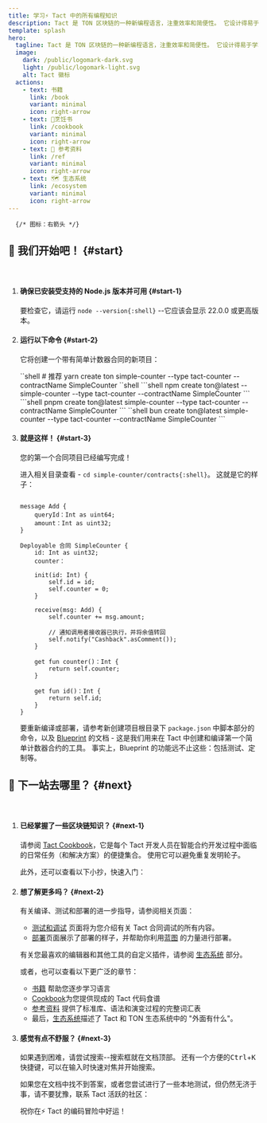 ```yaml
---
title: 学习⚡ Tact 中的所有编程知识
description: Tact 是 TON 区块链的一种新编程语言，注重效率和简便性。 它设计得易于学习和使用，并且非常适合智能合约。
template: splash
hero:
  tagline: Tact 是 TON 区块链的一种新编程语言，注重效率和简便性。 它设计得易于学习和使用，并且非常适合智能合约。 Tact 是一种静态类型语言，具有简单的语法和强大的类型系统。
  image:
    dark: /public/logomark-dark.svg
    light: /public/logomark-light.svg
    alt: Tact 徽标
  actions:
    - text: 书籍
      link: /book
      variant: minimal
      icon: right-arrow
    - text: 🍲烹饪书
      link: /cookbook
      variant: minimal
      icon: right-arrow
    - text: 🔬 参考资料
      link: /ref
      variant: minimal
      icon: right-arrow
    - text: 🗺️ 生态系统
      link: /ecosystem
      variant: minimal
      icon: right-arrow
---
```



```
  {/* 图标：右箭头 */}
```

## 🚀 我们开始吧！ {#start}

<p>ㅤ</p>

<Steps>

1. #### 确保已安装受支持的 Node.js 版本并可用 {#start-1}

    要检查它，请运行 `node --version{:shell}` --它应该会显示 22.0.0 或更高版本。

2. #### 运行以下命令 {#start-2}

   它将创建一个带有简单计数器合同的新项目：

   <Tabs>
     <TabItem label="yarn" icon="seti:yarn">
       ``shell
       # 推荐
       yarn create ton simple-counter --type tact-counter --contractName SimpleCounter
       ``shell
     </TabItem>
     <TabItem label="npm" icon="seti:npm">
       ```shell
       npm create ton@latest -- simple-counter --type tact-counter --contractName SimpleCounter
       ```
     </TabItem>
     <TabItem label="pnpm" icon="pnpm">
       ```shell
       pnpm create ton@latest simple-counter --type tact-counter --contractName SimpleCounter
       ```
     </TabItem>
     <TabItem label="bun" icon="bun">
       ``shell
       bun create ton@latest simple-counter --type tact-counter --contractName SimpleCounter
       ```
     </TabItem>
   </Tabs>

3. #### 就是这样！ {#start-3}

   您的第一个合同项目已经编写完成！

   进入相关目录查看 - `cd simple-counter/contracts{:shell}`。 这就是它的样子：

   ```tact

   message Add {
       queryId：Int as uint64;
       amount：Int as uint32;
   }

   Deployable 合同 SimpleCounter {
       id: Int as uint32;
       counter：

       init(id: Int) {
           self.id = id;
           self.counter = 0;
       }

       receive(msg: Add) {
           self.counter += msg.amount;

           // 通知调用者接收器已执行，并将余值转回
           self.notify("Cashback".asComment());
       }

       get fun counter()：Int {
           return self.counter;
       }

       get fun id()：Int {
           return self.id;
       }
   }
   ```

   要重新编译或部署，请参考新创建项目根目录下 `package.json` 中脚本部分的命令，以及 [Blueprint](https://github.com/ton-org/blueprint) 的文档 - 这是我们用来在 Tact 中创建和编译第一个简单计数器合约的工具。 事实上，Blueprint 的功能远不止这些：包括测试、定制等。

</Steps>

## 🤔 下一站去哪里？ {#next}

<p>ㅤ</p>

<Steps>

1. #### 已经掌握了一些区块链知识？ {#next-1}

   请参阅 [Tact Cookbook](/cookbook)，它是每个 Tact 开发人员在智能合约开发过程中面临的日常任务（和解决方案）的便捷集合。 使用它可以避免重复发明轮子。

   此外，还可以查看以下小抄，快速入门：

   <CardGrid>
     <LinkCard
       title="💎 来自 FunC (TON)"
       href="/book/cs/from-func"
     />
     <LinkCard
       title="🔷 来自 Solidity (Ethereum)"
       href="/book/cs/from-solidity"
     />
   </CardGrid>

2. #### 想了解更多吗？ {#next-2}

   有关编译、测试和部署的进一步指导，请参阅相关页面：

   - [测试和调试](/book/debug) 页面将为您介绍有关 Tact 合同调试的所有内容。
   - [部署](/book/deploy)页面展示了部署的样子，并帮助你利用[蓝图](https://github.com/ton-org/blueprint) 的力量进行部署。

   有关您最喜欢的编辑器和其他工具的自定义插件，请参阅 [生态系统](/ecosystem) 部分。

   或者，也可以查看以下更广泛的章节：

   - [书籍](/书籍) 帮助您逐步学习语言
   - [Cookbook](/cookbook)为您提供现成的 Tact 代码食谱
   - [参考资料](/ref) 提供了标准库、语法和演变过程的完整词汇表
   - 最后，[生态系统](/ecosystem)描述了 Tact 和 TON 生态系统中的 "外面有什么"。

   <CardGrid>
     <LinkCard
       title="📚阅读《战术书》"
       href="/book"
     />
     <LinkCard
       title="🍲研磨烹饪书"
       href="/cookbook"
     />
     <LinkCard
       title="🔬 Skim the Reference"
       href="/ref"
     />
     <LinkCard
       title="🗺️ Embrace the Ecosystem"
       href="/ecosystem"
     />
   </CardGrid>

3. #### 感觉有点不舒服？ {#next-3}

   如果遇到困难，请尝试搜索--搜索框就在文档顶部。 还有一个方便的<kbd>Ctrl</kbd>+<kbd>K</kbd>快捷键，可以在输入时快速对焦并开始搜索。

   如果您在文档中找不到答案，或者您尝试进行了一些本地测试，但仍然无济于事，请不要犹豫，联系 Tact 活跃的社区：

   <CardGrid>
     <LinkCard
       title="✈️ Telegram Group"
       href="https://t.me/tactlang"
     />
     <LinkCard
       title="🐦 X/Twitter"
       href="https://twitter.com/tact_language"
     />
   </CardGrid>

   祝你在⚡ Tact 的编码冒险中好运！

</Steps>
